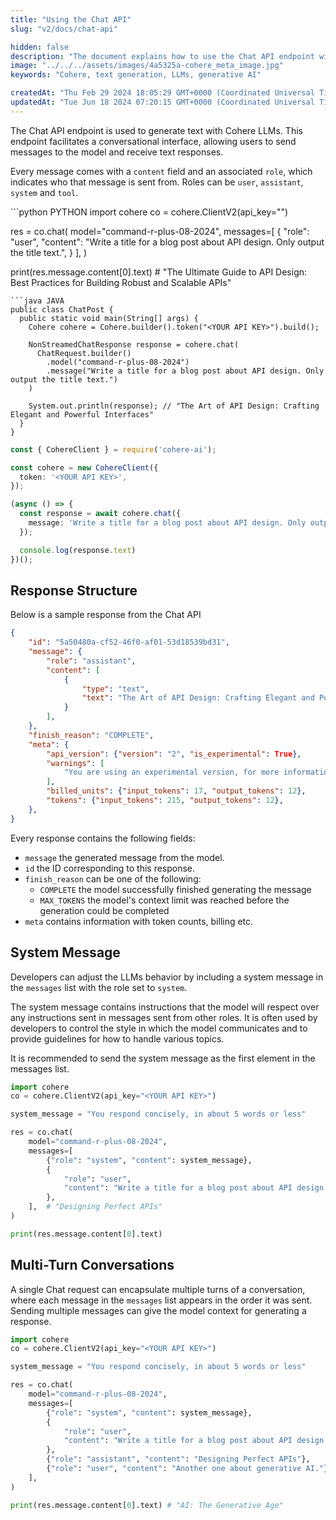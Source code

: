 ```yaml
---
title: "Using the Chat API"
slug: "v2/docs/chat-api"

hidden: false 
description: "The document explains how to use the Chat API endpoint with Cohere LLMs to generate text responses in a conversational interface, including examples in Python, Java, and TypeScript. It also covers response structure, multi-turn conversations, and using a `conversation_id` to save chat history."
image: "../../../assets/images/4a5325a-cohere_meta_image.jpg"  
keywords: "Cohere, text generation, LLMs, generative AI"

createdAt: "Thu Feb 29 2024 18:05:29 GMT+0000 (Coordinated Universal Time)"
updatedAt: "Tue Jun 18 2024 07:20:15 GMT+0000 (Coordinated Universal Time)"
---
```

The Chat API endpoint is used to generate text with Cohere LLMs. This endpoint facilitates a conversational interface, allowing users to send messages to the model and receive text responses.

Every message comes with a `content` field and an associated `role`, which indicates who that message is sent from. Roles can be `user`, `assistant`, `system` and `tool`.

<CodeBlocks>
```python PYTHON
import cohere
co = cohere.ClientV2(api_key="<YOUR API KEY>")

res = co.chat(
    model="command-r-plus-08-2024",
    messages=[
        {
            "role": "user",
            "content": "Write a title for a blog post about API design. Only output the title text.",
        }
    ],
)

print(res.message.content[0].text) # "The Ultimate Guide to API Design: Best Practices for Building Robust and Scalable APIs"
```
```java JAVA
public class ChatPost {
  public static void main(String[] args) {
    Cohere cohere = Cohere.builder().token("<YOUR API KEY>").build();

    NonStreamedChatResponse response = cohere.chat(
      ChatRequest.builder()
      	.model("command-r-plus-08-2024")
      	.message("Write a title for a blog post about API design. Only output the title text.")
    )

    System.out.println(response); // "The Art of API Design: Crafting Elegant and Powerful Interfaces"
  }
}
```
```typescript TYPESCRIPT
const { CohereClient } = require('cohere-ai');

const cohere = new CohereClient({
  token: '<YOUR API KEY>',
});

(async () => {
  const response = await cohere.chat({
    message: 'Write a title for a blog post about API design. Only output the title text.',
  });

  console.log(response.text)
})();
```
</CodeBlocks>

## Response Structure

Below is a sample response from the Chat API

```json JSON
{
    "id": "5a50480a-cf52-46f0-af01-53d18539bd31",
    "message": {
        "role": "assistant",
        "content": [
            {
                "type": "text",
                "text": "The Art of API Design: Crafting Elegant and Powerful Interfaces",
            }
        ],
    },
    "finish_reason": "COMPLETE",
    "meta": {
        "api_version": {"version": "2", "is_experimental": True},
        "warnings": [
            "You are using an experimental version, for more information please refer to https://docs.cohere.com/versioning-reference"
        ],
        "billed_units": {"input_tokens": 17, "output_tokens": 12},
        "tokens": {"input_tokens": 215, "output_tokens": 12},
    },
}
```

Every response contains the following fields:

- `message` the generated message from the model.
- `id` the ID corresponding to this response.
- `finish_reason` can be one of the following:
  - `COMPLETE` the model successfully finished generating the message
  - `MAX_TOKENS` the model's context limit was reached before the generation could be completed
- `meta` contains information with token counts, billing etc.

## System Message
Developers can adjust the LLMs behavior by including a system message in the `messages` list
with the role set to `system`.

The system message contains instructions that the model will respect over any instructions sent in messages sent from other roles. It is often used by developers to control the style in which the model communicates and to provide guidelines for how to handle various topics.

It is recommended to send the system message as the first element in the messages list.

```python PYTHON
import cohere
co = cohere.ClientV2(api_key="<YOUR API KEY>")

system_message = "You respond concisely, in about 5 words or less"

res = co.chat(
    model="command-r-plus-08-2024",
    messages=[
        {"role": "system", "content": system_message},
        {
            "role": "user",
            "content": "Write a title for a blog post about API design. Only output the title text.",
        },
    ],  # "Designing Perfect APIs"
)

print(res.message.content[0].text)
```


## Multi-Turn Conversations

A single Chat request can encapsulate multiple turns of a conversation, where each message in the `messages` list appears in the order it was sent. Sending multiple messages can give the model context for generating a response.

```python PYTHON
import cohere
co = cohere.ClientV2(api_key="<YOUR API KEY>")

system_message = "You respond concisely, in about 5 words or less"

res = co.chat(
    model="command-r-plus-08-2024",
    messages=[
        {"role": "system", "content": system_message},
        {
            "role": "user",
            "content": "Write a title for a blog post about API design. Only output the title text.",
        },
        {"role": "assistant", "content": "Designing Perfect APIs"},
        {"role": "user", "content": "Another one about generative AI."},
    ],
)

print(res.message.content[0].text) # "AI: The Generative Age"
```

